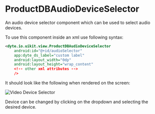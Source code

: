 # ProductDBAudioDeviceSelector

An audio device selector component which can be used to select audio devices.

To use this component inside an xml use following syntax:

```xml
<dyte.io.uikit.view.ProductDBAudioDeviceSelector
    android:id="@+id/audioSelector"
    app:dyte_ds_label="custom label"
    android:layout_width="0dp"
    android:layout_height="wrap_content"
    <!-- other xml attributes -->
    />
```

It should look like the following when rendered on the screen:

![Video Device Selector](/static/android-core/audio-selector.png)

Device can be changed by clicking on the dropdown and selecting the desired device.
